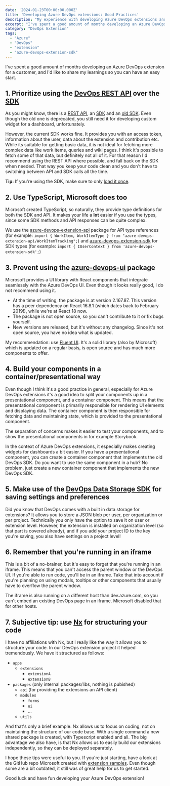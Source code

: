 ```yaml
---
date: '2024-01-23T00:00:00.000Z'
title: 'Developing Azure DevOps extensions: Good Practices'
description: "My experience with developing Azure DevOps extensions and the learnings I'd like to share"
excerpt: "I've spent a good amount of months developing an Azure DevOps extension for a customer, and I'd like to share my learnings so you can have an easy start."
category: "DevOps Extension"
tags:
  - "Azure"
  - "DevOps"
  - "extension"
  - "azure-devops-extension-sdk"
---
```


I've spent a good amount of months developing an Azure DevOps extension for a customer, and I'd like to share my learnings so you can have an easy start. 

## 1. Prioritize using the <a href="https://learn.microsoft.com/en-us/rest/api/azure/devops" target="_blank" rel="noopener noreferrer">DevOps REST API</a> over the <a href="https://www.npmjs.com/package/azure-devops-extension-sdk" target="_blank" rel="noopener noreferrer">SDK</a>
As you might know, there is a <a href="https://learn.microsoft.com/en-us/rest/api/azure/devops" target="_blank" rel="noopener noreferrer">REST API</a>, an <a href="https://www.npmjs.com/package/azure-devops-extension-sdk" target="_blank" rel="noopener noreferrer">SDK</a> and an <a href="https://www.npmjs.com/package/vss-web-extension-sdk" target="_blank" rel="noopener noreferrer">old SDK</a>. Even though the old one is deprecated, you still need it for developing custom widget for a dashboard, unfortunately.

However, the current SDK works fine. It provides you with an access token, information about the user, data about the extension and contribution etc. While its suitable for getting basic data, it is not ideal for fetching more complex data like work items, queries and wiki pages. I think it's possible to fetch some of that data, but definitely not all of it. 
For that reason I'd recommend using the REST API where possible, and fall back on the SDK when needed. That way you keep your code clean and you don't have to switching between API and SDK calls all the time.

**Tip:** If you're using the SDK, make sure to only <a href="/posts/azure-devops-extension-sdk-fix-already-loaded">load it once</a>.

## 2. Use TypeScript, Microsoft does too
Microsoft created TypeScript, so naturally, they provide type definitions for both the SDK and API. It makes your life a **lot** easier if you use the types, since some SDK methods and API responses can be quite complex.

We use the <a href="https://www.npmjs.com/package/azure-devops-extension-api" target="_blank" rel="noopener noreferrer">azure-devops-extension-api</a> package for API type references (for example: `import { WorkItem, WorkItemType } from "azure-devops-extension-api/WorkItemTracking";`) and <a href="https://www.npmjs.com/package/azure-devops-extension-sdk" target="_blank" rel="noopener noreferrer">azure-devops-extension-sdk</a> for SDK types (for example: `import { IUserContext } from 'azure-devops-extension-sdk';`)

## 3. Prevent using the <a href="https://www.npmjs.com/package/azure-devops-ui" target="_blank" rel="noopener noreferrer">azure-devops-ui</a> package
Microsoft provides a UI library with React components that integrate seamlessly with the Azure DevOps UI. Even though it looks really good, I do not recommend using it. 

- At the time of writing, the package is at version 2.167.87. This version has a peer dependency on React 16.8.1 (which dates back to February 2019!), while we're at React 18 now.
- The package is not open source, so you can't contribute to it or fix bugs yourself.
- New versions are released, but it's without any changelog. Since it's not open source, you have no idea what is updated.

My recommendation: use <a href="https://react.fluentui.dev/" target="_blank" rel="noopener noreferrer">Fluent UI</a>. It's a solid library (also by Microsoft) which is updated on a regular basis, is open source and has much more components to offer. 

## 4. Build your components in a container/presentational way
Even though I think it's a good practice in general, especially for Azure DevOps extensions it's a good idea to split your components up in a presentational component, and a container component. 
This means that the presentational component is primarily responsible for rendering UI elements and displaying data. The container component is then responsible for fetching data and maintaining state, which is provided to the presentational component. 

The separation of concerns makes it easier to test your components, and to show the presentational components in for example Storybook. 

In the context of Azure DevOps extensions, it especially makes creating widgets for dashboards a bit easier. If you have a presentational component, you can create a container component that implements the old DevOps SDK. 
Do you want to use the same component in a hub? No problem, just create a new container component that implements the new DevOps SDK.

## 5. Make use of the <a href="https://learn.microsoft.com/en-us/azure/devops/extend/develop/data-storage?view=azure-devops#update-a-document" target="_blank" rel="noopener noreferrer">DevOps Data Storage SDK</a> for saving settings and preferences
Did you know that DevOps comes with a built in data storage for extensions? It allows you to store a JSON blob per user, per organization or per project. 
Technically you only have the option to save it on user or extension level. However, the extension is installed on organization level (so that part is covered already), and if you add your project ID to the key you're saving, you also have settings on a project level!

## 6. Remember that you're running in an iframe
This is a bit of a no-brainer, but it's easy to forget that you're running in an iframe. This means that you can't access the parent window or the DevOps UI. If you're able to run code, you'll be in an iframe. Take that into account if you're planning on using modals, tooltips or other components that usually have to overflow the parent window.

The iframe is also running on a different host than dev.azure.com, so you can't embed an existing DevOps page in an iframe. Microsoft disabled that for other hosts. 

## 7. Subjective tip: use <a href="https://nx.dev/" target="_blank" rel="noopener noreferrer">Nx</a> for structuring your code
I have no affiliations with Nx, but I really like the way it allows you to structure your code. In our DevOps extension project it helped tremendously. We have it structured as follows:
- `apps`
  - `extensions`
    - `extensionA`
    - `extensionB`
- `packages` (only internal packages/libs, nothing is pubished)
  - `api` (for providing the extensions an API client)
  - `modules`
    - `forms`
    - `ui`
    - ...
  - `utils`

And that's only a brief example. Nx allows us to focus on coding, not on maintaining the structure of our code base. With a single command a new shared package is created, with Typescript enabled and all. The big advantage we also have, is that Nx allows us to easily build our extensions independently, so they can be deployed separately. 

I hope these tips were useful to you. If you're just starting, have a look at the GitHub repo Microsoft created with <a href="https://github.com/microsoft/azure-devops-extension-sample" target="_blank" rel="noopener noreferrer">extension samples</a>. Even though some are a bit outdated, it still was of great help for us to get started. 

Good luck and have fun developing your Azure DevOps extension!